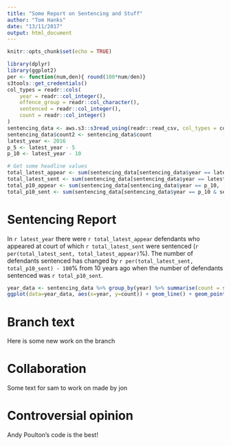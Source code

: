 ```yaml
---
title: "Some Report on Sentencing and Stuff"
author: "Tom Hanks"
date: "13/11/2017"
output: html_document
---
```


```r
knitr::opts_chunk$set(echo = TRUE)
```

<!-- Let's first read in our dataset and get some key values -->
```r
library(dplyr)
library(ggplot2)
per <- function(num,den){ round(100*num/den)}
s3tools::get_credentials()
col_types = readr::cols(
    year = readr::col_integer(),
    offence_group = readr::col_character(),
    sentenced = readr::col_integer(),
    count = readr::col_integer()
)
sentencing_data <- aws.s3::s3read_using(readr::read_csv, col_types = col_types, object = 'simple_data/simple_sentencing_data.csv', bucket = 'alpha-everyone')
sentencing_data$count2 <- sentencing_data$count
latest_year <- 2016
p_5 <- latest_year - 5
p_10 <- latest_year - 10

# Get some headline values
total_latest_appear <- sum(sentencing_data[sentencing_data$year == latest_year, 'count'])
total_latest_sent <- sum(sentencing_data[sentencing_data$year == latest_year & sentencing_data$sentenced == 1, 'count'])
total_p10_appear <- sum(sentencing_data[sentencing_data$year == p_10, 'count'])
total_p10_sent <- sum(sentencing_data[sentencing_data$year == p_10 & sentencing_data$sentenced == 1, 'count'])

```

# Sentencing Report
In `r latest_year` there were `r total_latest_appear` defendants who appeared at court of which `r total_latest_sent` were sentenced (`r per(total_latest_sent, total_latest_appear)`%). The number of defendants sentenced has changed by `r per(total_latest_sent, total_p10_sent) - 100`% from 10 years ago when the number of defendants sentenced was `r total_p10_sent`.

```r
year_data <- sentencing_data %>% group_by(year) %>% summarise(count = sum(count))
ggplot(data=year_data, aes(x=year, y=count)) + geom_line() + geom_point() + expand_limits(y = 0) + theme_bw()
```

# Branch text
Here is some new work on the branch

# Collaboration
Some text for sam to work on made by jon

# Controversial opinion
Andy Poulton's code is the best!


